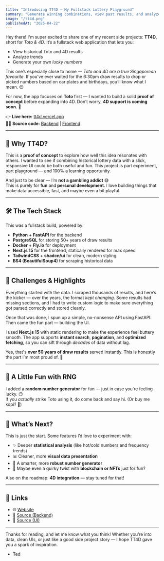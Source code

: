 ```yaml
---
title: "Introducing TT4D – My Fullstack Lottery Playground"
summary: "Generate winning combinations, view past results, and analyze lottery trends all in one place."
image: "/tt4d.png"
publishedAt: "2025-04-22"
---
```


Hey there! I'm super excited to share one of my recent side projects: **TT4D**, short for *Toto & 4D*. It’s a fullstack web application that lets you:

- View historical Toto and 4D results  
- Analyze trends  
- Generate your own *lucky numbers*  

This one’s especially close to home — *Toto and 4D are a true Singaporean favourite*. If you've ever waited for the 6:30pm draw results to drop or picked numbers based on car plates and birthdays, you’ll know what I mean. 😉

For now, the app focuses on **Toto** first — I wanted to build a solid **proof of concept** before expanding into 4D. Don’t worry, **4D support is coming soon**. 🚧

👉 **Live here:** [tt4d.vercel.app](https://tt4d.vercel.app)  
👨‍💻 **Source code:** [Backend](https://github.com/tedawf/tt4d) | [Frontend](https://github.com/tedawf/tt4d-web)

---

## 🧪 Why TT4D?

This is a **proof of concept** to explore how well this idea resonates with others. I wanted to see if combining historical lottery data with a slick, responsive UI could be both useful and fun. This project is part experiment, part playground — and 100% a learning opportunity.

And just to be clear — I’m **not a gambling addict** 😅  
This is purely for **fun** and **personal development**. I love building things that make data accessible, fast, and maybe even a bit playful.

---

## 🛠️ The Tech Stack

This was a fullstack build, powered by:

- **Python** + **FastAPI** for the backend
- **PostgreSQL** for storing 50+ years of draw results
- **Docker** + **Fly.io** for deployment
- **Next.js 15** for the frontend, statically rendered for max speed
- **TailwindCSS** + **shadcn/ui** for clean, modern styling
- **BS4 (BeautifulSoup4)** for scraping historical data

---

## 🧩 Challenges & Highlights

Everything started with the data. I scraped thousands of results, and here’s the kicker — over the years, the format *kept changing*. Some results had missing sections, and I had to write custom logic to make sure everything got parsed correctly and stored cleanly.

Once that was done, I spun up a simple, no-nonsense API using FastAPI. Then came the fun part — building the UI.

I used **Next.js 15** with static rendering to make the experience feel buttery smooth. The app supports **instant search**, **pagination**, and **optimized fetching**, so you can sift through *decades* of data without lag.

Yes, that's **over 50 years of draw results** served instantly. This is honestly the part I’m most proud of. 🥹

---

## 🔮 A Little Fun with RNG

I added a **random number generator** for fun — just in case you're feeling lucky. 😏  
If you *actually* strike Toto using it, do come back and say hi. (Or buy me kopi? 👀)

---

## 🚀 What’s Next?

This is just the start. Some features I’d love to experiment with:

- ✨ Deeper **statistical analysis** (like hot/cold numbers and frequency trends)
- 📊 Cleaner, more **visual data presentation**
- 🎰 A smarter, more **robust number generator**
- 🧠 Maybe even a quirky twist with **blockchain or NFTs** just for fun?

Also on the roadmap: **4D integration** — stay tuned for that!

---

## 🔗 Links

- 🌐 [Website](https://tt4d.vercel.app)
- 🧠 [Source (Backend)](https://github.com/tedawf/tt4d)
- 🎨 [Source (UI)](https://github.com/tedawf/tt4d-web)

---

Thanks for reading, and let me know what you think! Whether you’re into data, clean UIs, or just like a good side project story — I hope TT4D gave you a spark of inspiration.


- Ted

